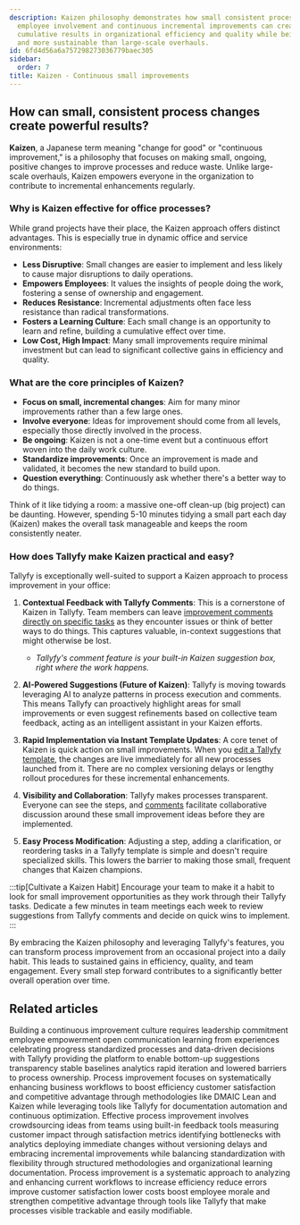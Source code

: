 ```yaml
---
description: Kaizen philosophy demonstrates how small consistent process changes through
  employee involvement and continuous incremental improvements can create powerful
  cumulative results in organizational efficiency and quality while being less disruptive
  and more sustainable than large-scale overhauls.
id: 6fd4d56a6a757298273036779baec305
sidebar:
  order: 7
title: Kaizen - Continuous small improvements
---
```


## How can small, consistent process changes create powerful results?

**Kaizen**, a Japanese term meaning "change for good" or "continuous improvement," is a philosophy that focuses on making small, ongoing, positive changes to improve processes and reduce waste. Unlike large-scale overhauls, Kaizen empowers everyone in the organization to contribute to incremental enhancements regularly.

### Why is Kaizen effective for office processes?

While grand projects have their place, the Kaizen approach offers distinct advantages. This is especially true in dynamic office and service environments:

-   **Less Disruptive**: Small changes are easier to implement and less likely to cause major disruptions to daily operations.
-   **Empowers Employees**: It values the insights of people doing the work, fostering a sense of ownership and engagement.
-   **Reduces Resistance**: Incremental adjustments often face less resistance than radical transformations.
-   **Fosters a Learning Culture**: Each small change is an opportunity to learn and refine, building a cumulative effect over time.
-   **Low Cost, High Impact**: Many small improvements require minimal investment but can lead to significant collective gains in efficiency and quality.

### What are the core principles of Kaizen?

-   **Focus on small, incremental changes**: Aim for many minor improvements rather than a few large ones.
-   **Involve everyone**: Ideas for improvement should come from all levels, especially those directly involved in the process.
-   **Be ongoing**: Kaizen is not a one-time event but a continuous effort woven into the daily work culture.
-   **Standardize improvements**: Once an improvement is made and validated, it becomes the new standard to build upon.
-   **Question everything**: Continuously ask whether there's a better way to do things.

Think of it like tidying a room: a massive one-off clean-up (big project) can be daunting. However, spending 5-10 minutes tidying a small part each day (Kaizen) makes the overall task manageable and keeps the room consistently neater.

### How does Tallyfy make Kaizen practical and easy?

Tallyfy is exceptionally well-suited to support a Kaizen approach to process improvement in your office:

1.  **Contextual Feedback with Tallyfy Comments**: This is a cornerstone of Kaizen in Tallyfy. Team members can leave [improvement comments directly on specific tasks](/products/pro/tracking-and-tasks/tasks/how-to-report-and-resolve-issues-in-tallyfy/) as they encounter issues or think of better ways to do things. This captures valuable, in-context suggestions that might otherwise be lost.
    *   *Tallyfy's comment feature is your built-in Kaizen suggestion box, right where the work happens.*

2.  **AI-Powered Suggestions (Future of Kaizen)**: Tallyfy is moving towards leveraging AI to analyze patterns in process execution and comments. This means Tallyfy can proactively highlight areas for small improvements or even suggest refinements based on collective team feedback, acting as an intelligent assistant in your Kaizen efforts.

3.  **Rapid Implementation via Instant Template Updates**: A core tenet of Kaizen is quick action on small improvements. When you [edit a Tallyfy template](/products/pro/documenting/templates/edit-templates/), the changes are live immediately for all new processes launched from it. There are no complex versioning delays or lengthy rollout procedures for these incremental enhancements.

4.  **Visibility and Collaboration**: Tallyfy makes processes transparent. Everyone can see the steps, and [comments](/products/pro/tracking-and-tasks/tasks/how-to-report-and-resolve-issues-in-tallyfy/) facilitate collaborative discussion around these small improvement ideas before they are implemented.

5.  **Easy Process Modification**: Adjusting a step, adding a clarification, or reordering tasks in a Tallyfy template is simple and doesn't require specialized skills. This lowers the barrier to making those small, frequent changes that Kaizen champions.

:::tip[Cultivate a Kaizen Habit]
Encourage your team to make it a habit to look for small improvement opportunities as they work through their Tallyfy tasks. Dedicate a few minutes in team meetings each week to review suggestions from Tallyfy comments and decide on quick wins to implement.
:::

By embracing the Kaizen philosophy and leveraging Tallyfy's features, you can transform process improvement from an occasional project into a daily habit. This leads to sustained gains in efficiency, quality, and team engagement. Every small step forward contributes to a significantly better overall operation over time.


## Related articles
<CardGrid>
<LinkTitleCard header="<b>Process Improvement > Build a culture of continuous improvement</b>" href="/products/pro/tutorials/how-to/process-improvement/building-a-culture-of-continuous-improvement/" > Building a continuous improvement culture requires leadership commitment employee empowerment open communication learning from experiences celebrating progress standardized processes and data-driven decisions with Tallyfy providing the platform to enable bottom-up suggestions transparency stable baselines analytics rapid iteration and lowered barriers to process ownership. </LinkTitleCard>
<LinkTitleCard header="<b>How To > Process improvement</b>" href="/products/pro/tutorials/how-to/process-improvement/" > Process improvement focuses on systematically enhancing business workflows to boost efficiency customer satisfaction and competitive advantage through methodologies like DMAIC Lean and Kaizen while leveraging tools like Tallyfy for documentation automation and continuous optimization. </LinkTitleCard>
<LinkTitleCard header="<b>How To > Improve processes effectively</b>" href="/products/pro/tutorials/how-to/improve-processes-effectively/" > Effective process improvement involves crowdsourcing ideas from teams using built-in feedback tools measuring customer impact through satisfaction metrics identifying bottlenecks with analytics deploying immediate changes without versioning delays and embracing incremental improvements while balancing standardization with flexibility through structured methodologies and organizational learning documentation. </LinkTitleCard>
<LinkTitleCard header="<b>Process Improvement > What is process improvement?</b>" href="/products/pro/tutorials/how-to/process-improvement/what-is-process-improvement/" > Process improvement is a systematic approach to analyzing and enhancing current workflows to increase efficiency reduce errors improve customer satisfaction lower costs boost employee morale and strengthen competitive advantage through tools like Tallyfy that make processes visible trackable and easily modifiable. </LinkTitleCard>
</CardGrid>